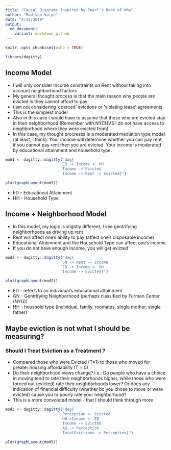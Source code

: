 ```yaml
---
title: "Causal Diagrams Inspired by Pearl's Book of Why"
author: "Madison Volpe"
date: "4/15/2019"
output: 
  md_document:
    variant: markdown_github
---
```


```r
knitr::opts_chunk$set(echo = TRUE)
```

```r
library(dagitty)
```

## Income Model 

* I will only consider Income constraints on Rent without taking into account neighborhood factors 
* My general thought process is that the main reason why people are evicted is they cannot afford to pay 
* I am not considering 'coerced' evictions or 'violating lease' agreements 
* This is the simplest model 
* Also in this case I would have to assume that those who are evicted stay in their neighborhood (Remember with NYCHVS I do not have access to neighborhood where they were evicted from)
* In this case, my thought procresss is a moderated mediation type model (at least, I think). Your income will determine whether you can pay rent, if you cannot pay rent then you are evicted. Your income is moderated by educational attainment and household type. 

```r
mod1 <- dagitty::dagitty("dag{
                         ED -> Income <- HH
                         Income -> Evicted
                         Income -> Rent -> Evicted}")

plot(graphLayout(mod1))
```

* ED - Educational Attainment 
* HH - Household Type 

## Income + Neighborhood Model 

* In this model, my logic is slightly different, I see gentrifying neighborhoods as driving up rent
* Rent will affect one's ability to pay (affect one's disposable income)
* Educational Attainment and the Household Type can affect one's income 
* If you do not have enough income, you will get evicted 

```r
mod2 <- dagitty::dagitty("dag{
                         GN -> Rent -> Income
                         ED -> Income <- HH
                         Income -> Evicted}")

plot(graphLayout(mod2))
```

* ED - refer's to an individual's educational attainment 
* GN - Gentrifying Neighborhood (perhaps classified by Furman Center (NYU))
* HH - houshold type (individual, family, roomates, single mother, single father)

## Maybe eviction is not what I should be measuring?

### Should I Treat Eviction as a Treatment ? 

* Compared those who were Evicted (T=1) to those who moved for greater housing affordability (T = 0)
* Do their neighborhood views change? i.e.: Do people who have a choice in moving tend to rate their neighborhoods higher, while those who were forced out (evicted) rate their neighborhoods lower? Or does any indication of financial difficulty (whether bc you chose to move or were evicted) cause you to poorly rate your neighborhood?
* This is a more convoluted model - that I should think through more

```r
mod3 <- dagitty::dagitty("dag{
                         Perception <- Evicted
                         HH->Income <- ED
                         Income -> Evicted
                         AQ -> Perception
                         TotalEvictions -> Perception}")

plot(graphLayout(mod3))
```
